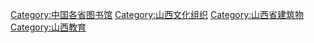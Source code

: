 [[Category:中国各省图书馆|Category:中国各省图书馆]]
[[Category:山西文化组织|Category:山西文化组织]]
[[Category:山西省建筑物|Category:山西省建筑物]]
[[Category:山西教育|Category:山西教育]]